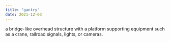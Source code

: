 ```yaml
---
title: "gantry"
date: 2021-12-03
---
```


a bridge-like overhead structure with a platform supporting equipment such as a crane, railroad signals, lights, or cameras.

